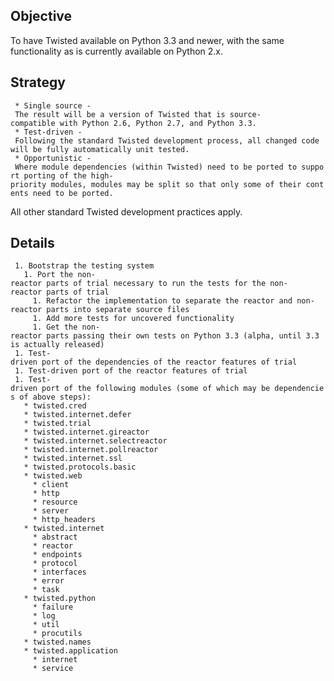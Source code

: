 == Objective ==

To have Twisted available on Python 3.3 and newer, with the same functionality as is currently available on Python 2.x.

== Strategy ==

  * Single source - The result will be a version of Twisted that is source-compatible with Python 2.6, Python 2.7, and Python 3.3.
  * Test-driven - Following the standard Twisted development process, all changed code will be fully automatically unit tested.
  * Opportunistic - Where module dependencies (within Twisted) need to be ported to support porting of the high-priority modules, modules may be split so that only some of their contents need to be ported.

All other standard Twisted development practices apply.

== Details ==

  1. Bootstrap the testing system
    1. Port the non-reactor parts of trial necessary to run the tests for the non-reactor parts of trial
      1. Refactor the implementation to separate the reactor and non-reactor parts into separate source files
      1. Add more tests for uncovered functionality
      1. Get the non-reactor parts passing their own tests on Python 3.3 (alpha, until 3.3 is actually released)
  1. Test-driven port of the dependencies of the reactor features of trial
  1. Test-driven port of the reactor features of trial
  1. Test-driven port of the following modules (some of which may be dependencies of above steps):
    * twisted.cred
    * twisted.internet.defer
    * twisted.trial
    * twisted.internet.gireactor
    * twisted.internet.selectreactor
    * twisted.internet.pollreactor
    * twisted.internet.ssl
    * twisted.protocols.basic
    * twisted.web
      * client
      * http
      * resource
      * server
      * http_headers
    * twisted.internet
      * abstract
      * reactor
      * endpoints
      * protocol
      * interfaces
      * error
      * task
    * twisted.python
      * failure
      * log
      * util
      * procutils
    * twisted.names
    * twisted.application
      * internet
      * service
